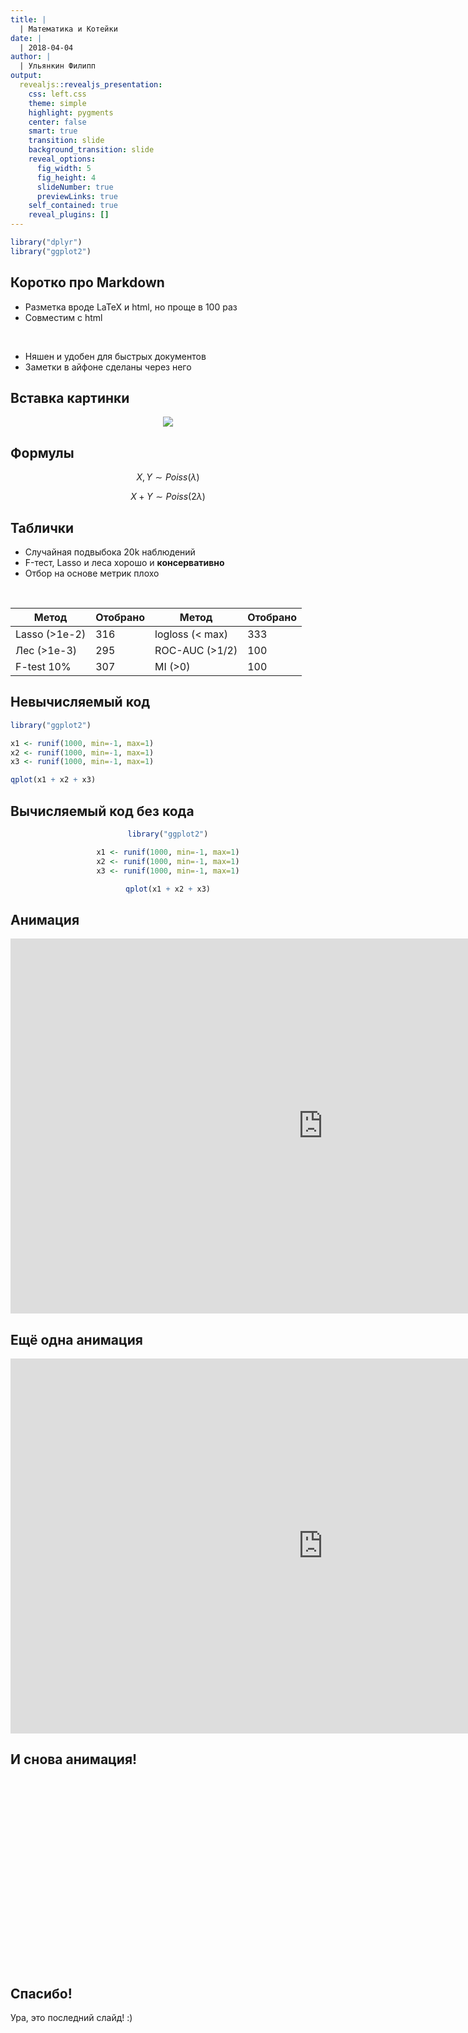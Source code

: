 ```yaml
---
title: |
  | Математика и Котейки
date: |
  | 2018-04-04
author: |
  | Ульянкин Филипп
output: 
  revealjs::revealjs_presentation:
    css: left.css
    theme: simple
    highlight: pygments
    center: false
    smart: true
    transition: slide
    background_transition: slide
    reveal_options:
      fig_width: 5
      fig_height: 4
      slideNumber: true
      previewLinks: true
    self_contained: true
    reveal_plugins: []
---
```




```r
library("dplyr")
library("ggplot2")
```


## Коротко про Markdown

* Разметка вроде LaTeX и html, но проще в 100 раз 
* Совместим с html 

<br>

* Няшен и удобен для быстрых документов
* Заметки в айфоне сделаны через него


## Вставка картинки

<center>
![](kotyata.jpg)
</center>



## {data-background="kotyata.jpg"}

## Формулы 

$$ 
X,Y \sim Poiss(\lambda) 
$$ 


$$
X + Y \sim Poiss(2 \lambda)
$$

## Таблички

* Случайная подвыбока 20k наблюдений 
* F-тест, Lasso и леса хорошо и **консервативно**
* Отбор на основе метрик плохо

<br>

| Метод         | Отобрано  |  Метод           | Отобрано |
|---------------|-----------|------------------|----------|
| Lasso (>1e-2) |  316      | logloss (< max)  |  333     |
| Лес   (>1e-3) |  295      | ROC-AUC (>1/2)   |  100     |
| F-test 10\%   |  307      |   MI  (>0)       |  100     |


## Невычисляемый код

```r
library("ggplot2")

x1 <- runif(1000, min=-1, max=1)
x2 <- runif(1000, min=-1, max=1)
x3 <- runif(1000, min=-1, max=1)

qplot(x1 + x2 + x3)
```


## Вычисляемый код без кода 

<center>
```r
library("ggplot2")

x1 <- runif(1000, min=-1, max=1)
x2 <- runif(1000, min=-1, max=1)
x3 <- runif(1000, min=-1, max=1)

qplot(x1 + x2 + x3)
```
</center>


## Анимация

<iframe src="https://shiny.rstudio.com/gallery/kmeans-example.html" style="border: none; width: 1000px; height: 600px"></iframe>

## Ещё одна анимация 

<iframe src="https://russiamotherland1.shinyapps.io/loises_r_shiny/" style="border: none; width: 1000px; height: 600px"></iframe>



## И снова анимация! 

<style>

.links line {
  fill: none;
  stroke: #bbb;
  stroke-opacity: 0.5;
}

.nodes circle {
  stroke: #fff;
  stroke-width: 1.5px;
}

text {
  font-family: sans-serif;
  font-size: 10px;
}

</style>

<svg width="1000" height="600"></svg>
<script src="https://d3js.org/d3.v4.min.js"></script>
<script>

var svg = d3.select("svg"),
    width = +svg.attr("width"),
    height = +svg.attr("height");

var color = d3.scaleOrdinal(d3.schemeCategory20);

var simulation = d3.forceSimulation()
    .force("link", d3.forceLink().id(function(d) { return d.id; }).distance(250))
    .force("charge", d3.forceManyBody())
    .force("center", d3.forceCenter(width / 2, height / 2));

d3.json("miserables_2015.json", function(error, graph) {
  if (error) throw error;

  var link = svg.append("g")
      .attr("class", "links")
    .selectAll("line")
    .data(graph.links)
    .enter().append("line")
      .attr("stroke-width", function(d) { return Math.sqrt(d.value); });

  var node = svg.append("g")
      .attr("class", "nodes")
    .selectAll("g")
    .data(graph.nodes)
    .enter().append("g")

  var circles = node.append("circle")
      .attr("r", 5)
      .attr("fill", function(d) { return color(d.group); })
      .call(d3.drag()
          .on("start", dragstarted)
          .on("drag", dragged)
          .on("end", dragended));

  var lables = node.append("text")
      .text(function(d) {
        return d.id;
      })
      .attr('x', 6)
      .attr('y', 3);

  node.append("title")
      .text(function(d) { return d.id; });

  simulation
      .nodes(graph.nodes)
      .on("tick", ticked);

  simulation.force("link")
      .links(graph.links);

  function ticked() {
    link
        .attr("x1", function(d) { return d.source.x; })
        .attr("y1", function(d) { return d.source.y; })
        .attr("x2", function(d) { return d.target.x; })
        .attr("y2", function(d) { return d.target.y; });

    node
        .attr("transform", function(d) {
          return "translate(" + d.x + "," + d.y + ")";
        })
  }
});

function dragstarted(d) {
  if (!d3.event.active) simulation.alphaTarget(0.3).restart();
  d.fx = d.x;
  d.fy = d.y;
}

function dragged(d) {
  d.fx = d3.event.x;
  d.fy = d3.event.y;
}

function dragended(d) {
  if (!d3.event.active) simulation.alphaTarget(0);
  d.fx = null;
  d.fy = null;
}

</script>


## Спасибо!

Ура, это последний слайд! :)



